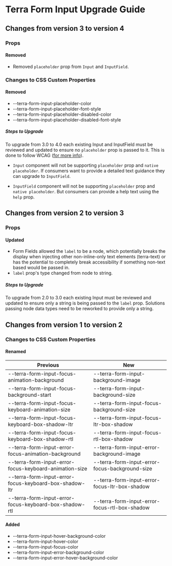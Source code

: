 
<Badge />

# Terra Form Input Upgrade Guide
## Changes from version 3 to version 4

### Props

#### Removed
* Removed `placeholder` prop from `Input` and  `InputField`.

### Changes to CSS Custom Properties

#### Removed
* --terra-form-input-placeholder-color
* --terra-form-input-placeholder-font-style
* --terra-form-input-placeholder-disabled-color
* --terra-form-input-placeholder-disabled-font-style

##### Steps to Upgrade
To upgrade from 3.0 to 4.0 each existing Input and InputField must be reviewed and updated to ensure no `placeholder` prop is passed to it. This is done to follow WCAG ([for more info](https://www.w3.org/WAI/GL/low-vision-a11y-tf/wiki/Placeholder_Research)).

* `Input` component will not be supporting `placeholder` prop and `native placeholder`. If consumers want to provide a detailed text guidance they can upgrade to `InputField`.

* `InputField` component will not be supporting `placeholder` prop and `native placeholder`. But consumers can provide a help text using the `help` prop.

## Changes from version 2 to version 3

### Props

#### Updated
* Form Fields allowed the `label` to be a node, which potentially breaks the display when injecting other non-inline-only text elements (terra-text) or has the potential to completely break accessibility if something non-text based would be passed in.
* `label` prop's type changed from node to string.

##### Steps to Upgrade
To upgrade from 2.0 to 3.0 each existing Input must be reviewed and updated to ensure only a string is being passed to the `label` prop. Solutions passing node data types need to be reworked to provide only a string.

## Changes from version 1 to version 2

### Changes to CSS Custom Properties

#### Renamed
| Previous | New |
|-|-|
| --terra-form-input-focus-animation-background | --terra-form-input-background-image |
| --terra-form-input-focus-background-start | --terra-form-input-background-size |
| --terra-form-input-focus-keyboard-animation-size | --terra-form-input-focus-background-size |
| --terra-form-input-focus-keyboard-box-shadow-ltr | --terra-form-input-focus-ltr-box-shadow |
| --terra-form-input-focus-keyboard-box-shadow-rtl | --terra-form-input-focus-rtl-box-shadow |
| --terra-form-input-error-focus-animation-background | --terra-form-input-error-background-image |
| --terra-form-input-error-focus-keyboard-animation-size | --terra-form-input-error-focus-background-size |
| --terra-form-input-error-focus-keyboard-box-shadow-ltr | --terra-form-input-error-focus-ltr-box-shadow |
| --terra-form-input-error-focus-keyboard-box-shadow-rtl | --terra-form-input-error-focus-rtl-box-shadow |

#### Added
* --terra-form-input-hover-background-color
* --terra-form-input-hover-color
* --terra-form-input-focus-color
* --terra-form-input-error-background-color
* --terra-form-input-error-hover-background-color
